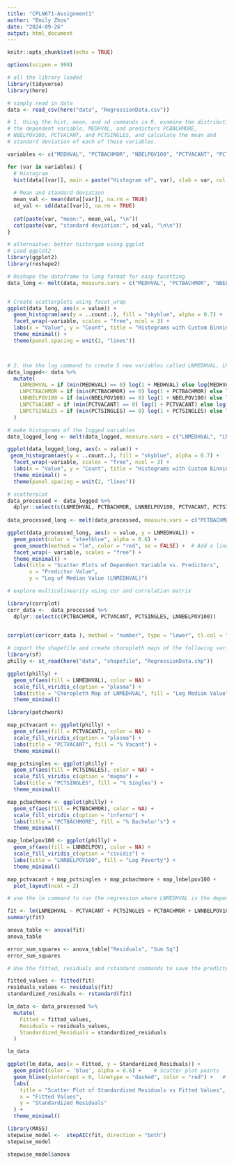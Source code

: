 ```yaml
---
title: "CPLN671-Assignment1"
author: "Emily Zhou"
date: "2024-09-26"
output: html_document
---
```


```r
knitr::opts_chunk$set(echo = TRUE)
```


```r

options(scipen = 999)

# all the library loaded
library(tidyverse)
library(here)

```


```r

# simply read in data
data <- read_csv(here("data", "RegressionData.csv"))

```


```r

# 1. Using the hist, mean, and sd commands in R, examine the distribution of
# the dependent variable, MEDHVAL, and predictors PCBACHMORE,
# NBELPOV100, PCTVACANT, and PCTSINGLES, and calculate the mean and
# standard deviation of each of these variables.

variables <- c("MEDHVAL", "PCTBACHMOR", "NBELPOV100", "PCTVACANT", "PCTSINGLES")

for (var in variables) {
  # Histogram
  hist(data[[var]], main = paste("Histogram of", var), xlab = var, col = "grey", border = "black")
  
  # Mean and standard deviation
  mean_val <- mean(data[[var]], na.rm = TRUE)
  sd_val <- sd(data[[var]], na.rm = TRUE)
  
  cat(paste(var, "mean:", mean_val, "\n"))
  cat(paste(var, "standard deviation:", sd_val, "\n\n"))
}


```



```r

# alternaitve: better historgam using ggplot
# Load ggplot2
library(ggplot2)
library(reshape2)

# Reshape the dataframe to long format for easy facetting
data_long <- melt(data, measure.vars = c("MEDHVAL", "PCTBACHMOR", "NBELPOV100", "PCTVACANT", "PCTSINGLES"))


# Create scatterplots using facet_wrap
ggplot(data_long, aes(x = value)) +
  geom_histogram(aes(y = ..count..), fill = "skyblue", alpha = 0.7) +  
  facet_wrap(~variable, scales = "free", ncol = 3) +  
  labs(x = "Value", y = "Count", title = "Histograms with Custom Binning") +
  theme_minimal() +
  theme(panel.spacing = unit(2, "lines"))




```

```r

# 2. Use the log command to create 5 new variables called LNMEDHVAL, LNPCBACHMORE, LNNBELPOV100, LNPCTVACANT, and LNPCTSINGLES. 
data_logged<- data %>%
  mutate(
    LNMEDHVAL = if (min(MEDHVAL) == 0) log(1 + MEDHVAL) else log(MEDHVAL),
    LNPCTBACHMOR = if (min(PCTBACHMOR) == 0) log(1 + PCTBACHMOR) else log(PCTBACHMOR),
    LNNBELPOV100 = if (min(NBELPOV100) == 0) log(1 + NBELPOV100) else log(NBELPOV100),
    LNPCTVACANT = if (min(PCTVACANT) == 0) log(1 + PCTVACANT) else log(PCTVACANT),
    LNPCTSINGLES = if (min(PCTSINGLES) == 0) log(1 + PCTSINGLES) else log(PCTSINGLES)
  )


```


```r

# make histograms of the logged variables
data_logged_long <- melt(data_logged, measure.vars = c("LNMEDHVAL", "LNPCTBACHMOR", "LNNBELPOV100", "LNPCTVACANT", "LNPCTSINGLES"))

ggplot(data_logged_long, aes(x = value)) +
 geom_histogram(aes(y = ..count..), fill = "skyblue", alpha = 0.7) +  
  facet_wrap(~variable, scales = "free", ncol = 3) +  
  labs(x = "Value", y = "Count", title = "Histograms with Custom Binning") +
  theme_minimal() +
  theme(panel.spacing = unit(2, "lines"))

```


```r

# scatterplot
data_processed <- data_logged %>% 
  dplyr::select(c(LNMEDHVAL, PCTBACHMOR, LNNBELPOV100, PCTVACANT, PCTSINGLES))
  
data_processed_long <- melt(data_processed, measure.vars = c("PCTBACHMOR", "LNNBELPOV100", "PCTVACANT", "PCTSINGLES"))

ggplot(data_processed_long, aes(x = value, y = LNMEDHVAL)) +
  geom_point(color = "steelblue", alpha = 0.6) +
  geom_smooth(method = "lm", color = "red", se = FALSE) +  # Add a linear regression line
  facet_wrap(~ variable, scales = "free") +
  theme_minimal() +
  labs(title = "Scatter Plots of Dependent Variable vs. Predictors", 
       x = "Predictor Value", 
       y = "Log of Median Value (LNMEDHVAL)")

```



```r

# explore multicolinearity using cor and correlation matrix

library(corrplot)
corr_data <-  data_processed %>% 
  dplyr::select(c(PCTBACHMOR, PCTVACANT, PCTSINGLES, LNNBELPOV100))
  

corrplot(cor(corr_data ), method = "number", type = "lower", tl.col = "black", tl.cex = 0.75, number.cex = 1)

```


```r

# import the shapefile and create choropleth maps of the following variables LNMEDHVAL 	PCTVACANT    	PCTSINGLES  PCTBACHMOR   LNNBELPOV100
library(sf)
philly <- st_read(here("data", "shapefile", "RegressionData.shp"))

```


```r

ggplot(philly) +
  geom_sf(aes(fill = LNMEDHVAL), color = NA) +
  scale_fill_viridis_c(option = "plasma") +
  labs(title = "Choropleth Map of LNMEDHVAL", fill = "Log Median Value") +
  theme_minimal()


```


```r

library(patchwork)

map_pctvacant <- ggplot(philly) +
  geom_sf(aes(fill = PCTVACANT), color = NA) +
  scale_fill_viridis_c(option = "plasma") +
  labs(title = "PCTVACANT", fill = "% Vacant") +
  theme_minimal()

map_pctsingles <- ggplot(philly) +
  geom_sf(aes(fill = PCTSINGLES), color = NA) +
  scale_fill_viridis_c(option = "magma") +
  labs(title = "PCTSINGLES", fill = "% Singles") +
  theme_minimal()

map_pcbachmore <- ggplot(philly) +
  geom_sf(aes(fill = PCTBACHMOR), color = NA) +
  scale_fill_viridis_c(option = "inferno") +
  labs(title = "PCTBACHMORE", fill = "% Bachelor’s") +
  theme_minimal()

map_lnbelpov100 <- ggplot(philly) +
  geom_sf(aes(fill = LNNBELPOV), color = NA) +
  scale_fill_viridis_c(option = "cividis") +
  labs(title = "LNNBELPOV100", fill = "Log Poverty") +
  theme_minimal()

map_pctvacant + map_pctsingles + map_pcbachmore + map_lnbelpov100 + 
  plot_layout(ncol = 2)

```


```r

# use the lm command to run the regression where LNMEDHVAL is the dependent variable and PCTVACANT, PCTSINGLES, PCTBACHMOR, and LNNBELPOV100 are predictors

fit <- lm(LNMEDHVAL ~ PCTVACANT + PCTSINGLES + PCTBACHMOR + LNNBELPOV100, data=data_processed)
summary(fit)

```


```r


anova_table <- anova(fit)
anova_table

```

```r

error_sum_squares <- anova_table["Residuals", "Sum Sq"]
error_sum_squares

```



```r

# Use the fitted, residuals and rstandard commands to save the predicted values, residuals and standardized residuals, respectively. 

fitted_values <- fitted(fit)
residuals_values <- residuals(fit)
standardized_residuals <- rstandard(fit)

lm_data <- data_processed %>%
  mutate(
    Fitted = fitted_values,
    Residuals = residuals_values,
    Standardized_Residuals = standardized_residuals
  )

lm_data

```


```r

ggplot(lm_data, aes(x = Fitted, y = Standardized_Residuals)) +
  geom_point(color = 'blue', alpha = 0.6) +    # Scatter plot points
  geom_hline(yintercept = 0, linetype = "dashed", color = "red") +   # Add a horizontal line at y = 0
  labs(
    title = "Scatter Plot of Standardized Residuals vs Fitted Values",
    x = "Fitted Values",
    y = "Standardized Residuals"
  ) +
  theme_minimal() 


```



```r

library(MASS)
stepwise_model <-  stepAIC(fit, direction = "both")
stepwise_model

```

```r

stepwise_model$anova



```


